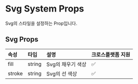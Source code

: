 # Svg System Props

Svg의 스타일을 설정하는 Prop입니다.

## Svg Props

| 속성   | 타입   | 설명              | 크로스플랫폼 지원 |
| :----- | :----- | :---------------- | :---------------- |
| fill   | string | Svg의 채우기 색상 | ✅                |
| stroke | string | Svg의 선 색상     | ✅                |
